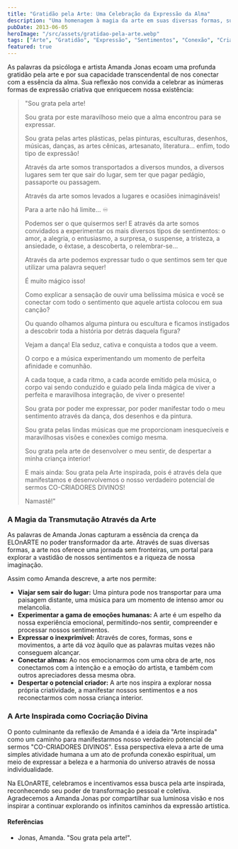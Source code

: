 ```yaml
---
title: "Gratidão pela Arte: Uma Celebração da Expressão da Alma"
description: "Uma homenagem à magia da arte em suas diversas formas, sua capacidade de nos transportar e despertar sentimentos profundos, inspirada nas palavras da psicóloga e artista Amanda Jonas."
pubDate: 2013-06-05
heroImage: "/src/assets/gratidao-pela-arte.webp"
tags: ["Arte", "Gratidão", "Expressão", "Sentimentos", "Conexão", "Criatividade", "Alma"]
featured: true
---
```


As palavras da psicóloga e artista Amanda Jonas ecoam uma profunda gratidão pela arte e por sua capacidade transcendental de nos conectar com a essência da alma. Sua reflexão nos convida a celebrar as inúmeras formas de expressão criativa que enriquecem nossa existência:

> "Sou grata pela arte!
>
> Sou grata por este maravilhoso meio que a alma encontrou para se expressar.
>
> Sou grata pelas artes plásticas, pelas pinturas, esculturas, desenhos, músicas, danças, as artes cênicas, artesanato, literatura... enfim, todo tipo de expressão!
>
> Através da arte somos transportados a diversos mundos, a diversos lugares sem ter que sair do lugar, sem ter que pagar pedágio, passaporte ou passagem.
>
> Através da arte somos levados a lugares e ocasiões inimagináveis!
>
> Para a arte não há limite… ♾
>
> Podemos ser o que quisermos ser!
> E através da arte somos convidados a experimentar os mais diversos tipos de sentimentos: o amor, a alegria, o entusiasmo, a surpresa, o suspense, a tristeza, a ansiedade, o êxtase, a descoberta, o relembrar-se...
>
> Através da arte podemos expressar tudo o que sentimos sem ter que utilizar uma palavra sequer!
>
> É muito mágico isso!
>
> Como explicar a sensação de ouvir uma belíssima música e você se conectar com todo o sentimento que aquele artista colocou em sua canção?
>
> Ou quando olhamos alguma pintura ou escultura e ficamos instigados a descobrir toda a história por detrás daquela figura?
>
> Vejam a dança! Ela seduz, cativa e conquista a todos que a veem.
>
> O corpo e a música experimentando um momento de perfeita afinidade e comunhão.
>
> A cada toque, a cada ritmo, a cada acorde emitido pela música, o corpo vai sendo conduzido e guiado pela linda mágica de viver a perfeita e maravilhosa integração, de viver o presente!
>
> Sou grata por poder me expressar, por poder manifestar todo o meu sentimento através da dança, dos desenhos e da pintura.
>
> Sou grata pelas lindas músicas que me proporcionam inesquecíveis e maravilhosas visões e conexões comigo mesma.
>
> Sou grata pela arte de desenvolver o meu sentir, de despertar a minha criança interior!
>
> E mais ainda: Sou grata pela Arte inspirada, pois é através dela que manifestamos e desenvolvemos o nosso verdadeiro potencial de sermos CO-CRIADORES DIVINOS!
>
> Namastê!"

### A Magia da Transmutação Através da Arte

As palavras de Amanda Jonas capturam a essência da crença da ELOnARTE no poder transformador da arte. Através de suas diversas formas, a arte nos oferece uma jornada sem fronteiras, um portal para explorar a vastidão de nossos sentimentos e a riqueza de nossa imaginação.

Assim como Amanda descreve, a arte nos permite:

- **Viajar sem sair do lugar:** Uma pintura pode nos transportar para uma paisagem distante, uma música para um momento de intenso amor ou melancolia.
- **Experimentar a gama de emoções humanas:** A arte é um espelho da nossa experiência emocional, permitindo-nos sentir, compreender e processar nossos sentimentos.
- **Expressar o inexprimível:** Através de cores, formas, sons e movimentos, a arte dá voz àquilo que as palavras muitas vezes não conseguem alcançar.
- **Conectar almas:** Ao nos emocionarmos com uma obra de arte, nos conectamos com a intenção e a emoção do artista, e também com outros apreciadores dessa mesma obra.
- **Despertar o potencial criador:** A arte nos inspira a explorar nossa própria criatividade, a manifestar nossos sentimentos e a nos reconectarmos com nossa criança interior.

### A Arte Inspirada como Cocriação Divina

O ponto culminante da reflexão de Amanda é a ideia da "Arte inspirada" como um caminho para manifestarmos nosso verdadeiro potencial de sermos "CO-CRIADORES DIVINOS". Essa perspectiva eleva a arte de uma simples atividade humana a um ato de profunda conexão espiritual, um meio de expressar a beleza e a harmonia do universo através de nossa individualidade.

Na ELOnARTE, celebramos e incentivamos essa busca pela arte inspirada, reconhecendo seu poder de transformação pessoal e coletiva. Agradecemos a Amanda Jonas por compartilhar sua luminosa visão e nos inspirar a continuar explorando os infinitos caminhos da expressão artística.

#### Referências

* Jonas, Amanda. "Sou grata pela arte!".